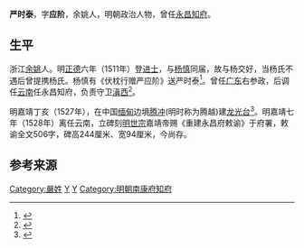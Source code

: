 {{expand|time=2015-07-02T07:25:22+00:00}}
'''严时泰'''，字'''应阶'''，余姚人，明朝政治人物，曾任[[永昌|永昌]][[知府|知府]]。

==生平==
浙江[[余姚|余姚]]人。明[[正德_(明朝)|正德]]六年（1511年）登[[进士|进士]]，与[[杨慎|杨慎]]同届，故与杨交好，当杨氏不遇后曾提携杨氏。杨慎有《伏枕行赠严应阶》送严时泰<ref>{{cite web|url=http://www.literature.org.cn/Article.aspx?ID=52790|title=杨慎交游考|publisher=中国文学网|author=韩配阵|deadurl=yes|archiveurl=https://archive.is/20150629213224/http://www.literature.org.cn/Article.aspx?ID=52790|archivedate=2015-06-29|accessdate=2015-06-29}}</ref>。曾任[[广东|广东]]右参政，后调任[[云南|云南]]任永昌知府，负责守卫[[滇西|滇西]]<ref>{{cite web |url=http://www.guoxue123.com/biji/ming/syzzl/015.htm |title=卷九·苏门答剌 |publisher=[[殊域周咨录|殊域周咨录]] |author=国学导航 |accessdate=2015-06-29 |archive-date=2020-10-04 |archive-url=https://web.archive.org/web/20201004004746/http://www.guoxue123.com/biji/ming/syzzl/015.htm |dead-url=no }}</ref>。

明嘉靖丁亥（1527年），在中国[[缅甸|缅甸]]边境[[腾冲|腾冲]](明时称为腾越)建[[龙光台|龙光台]]<ref>{{cite web |url=http://www.artx.cn/artx/shufa/26718.html |title=匾额书法风景线浏览 |publisher=艺术中国 |date=2007-03-07 |accessdate=2015-06-29 |archive-date=2020-11-04 |archive-url=https://web.archive.org/web/20201104093830/http://www.artx.cn/artx/shufa/26718.html |dead-url=no }}</ref>。明嘉靖七年（1528年）离任云南，立碑刻[[明世宗|明世宗]]嘉靖帝赐《重建永昌府敕谕》于府署，敕谕全文506字，碑高244厘米、宽94厘米，今尚存。

==参考来源==
{{reflist|2}}

{{start box}}
{{s-off}}
{{s-before|[[羅輅|羅輅]]}}
{{s-title|明朝南康府知府|嘉靖年間}}
{{s-after|[[王溱|王溱]]}}
{{end box}}

{{正德六年辛未科殿試金榜}}

{{Authority control}}

{{DEFAULTSORT:}}
[[Category:嚴姓|Category:嚴姓]]
[[Category:余姚人|Y]]
[[Category:明朝永昌府知府|Y]]
[[Category:明朝南康府知府|Category:明朝南康府知府]]